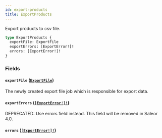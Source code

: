 ```yaml
---
id: export-products
title: ExportProducts
---
```


Export products to csv file.

```graphql
type ExportProducts {
  exportFile: ExportFile
  exportErrors: [ExportError!]!
  errors: [ExportError!]!
}
```

### Fields

#### `exportFile` ([`ExportFile`](../../../developer/api-reference/objects/export-file))

The newly created export file job which is responsible for export data.

#### `exportErrors` ([`[ExportError!]!`](../../../developer/api-reference/objects/export-error))

<span class="badge badge--warning">DEPRECATED: Use errors field instead. This field will be removed in Saleor 4.0.</span>

#### `errors` ([`[ExportError!]!`](../../../developer/api-reference/objects/export-error))
